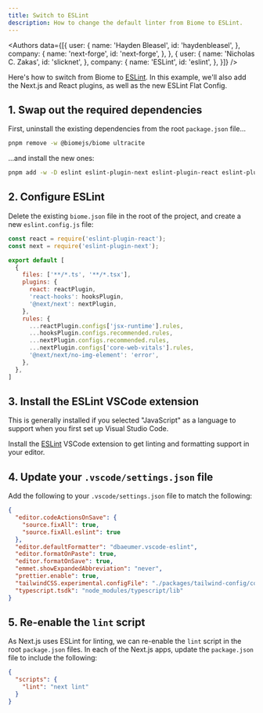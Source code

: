 ```yaml
---
title: Switch to ESLint
description: How to change the default linter from Biome to ESLint.
---
```



<Authors data={[{
  user: {
    name: 'Hayden Bleasel',
    id: 'haydenbleasel',
  },
  company: {
    name: 'next-forge',
    id: 'next-forge',
  },
}, {
  user: {
    name: 'Nicholas C. Zakas',
    id: 'slicknet',
  },
  company: {
    name: 'ESLint',
    id: 'eslint',
  },
}]} />

Here's how to switch from Biome to [ESLint](https://eslint.org). In this example, we'll also add the Next.js and React plugins, as well as the new ESLint Flat Config.

## 1. Swap out the required dependencies

First, uninstall the existing dependencies from the root `package.json` file...

```sh Terminal
pnpm remove -w @biomejs/biome ultracite
```

...and install the new ones:

```sh Terminal
pnpm add -w -D eslint eslint-plugin-next eslint-plugin-react eslint-plugin-react-hooks
```

## 2. Configure ESLint

Delete the existing `biome.json` file in the root of the project, and create a new `eslint.config.js` file:

```js eslint.config.js
const react = require('eslint-plugin-react');
const next = require('eslint-plugin-next');

export default [
  {
    files: ['**/*.ts', '**/*.tsx'],
    plugins: {
      react: reactPlugin,
      'react-hooks': hooksPlugin,
      '@next/next': nextPlugin,
    },
    rules: {
      ...reactPlugin.configs['jsx-runtime'].rules,
      ...hooksPlugin.configs.recommended.rules,
      ...nextPlugin.configs.recommended.rules,
      ...nextPlugin.configs['core-web-vitals'].rules,
      '@next/next/no-img-element': 'error',
    },
  },
]
```

## 3. Install the ESLint VSCode extension

<Tip>
This is generally installed if you selected "JavaScript" as a language to support when you first set up Visual Studio Code.
</Tip>

Install the [ESLint](https://marketplace.visualstudio.com/items?itemName=dbaeumer.vscode-eslint) VSCode extension to get linting and formatting support in your editor.

## 4. Update your `.vscode/settings.json` file

Add the following to your `.vscode/settings.json` file to match the following:

```json .vscode/settings.json
{
  "editor.codeActionsOnSave": {
    "source.fixAll": true,
    "source.fixAll.eslint": true
  },
  "editor.defaultFormatter": "dbaeumer.vscode-eslint",
  "editor.formatOnPaste": true,
  "editor.formatOnSave": true,
  "emmet.showExpandedAbbreviation": "never",
  "prettier.enable": true,
  "tailwindCSS.experimental.configFile": "./packages/tailwind-config/config.ts",
  "typescript.tsdk": "node_modules/typescript/lib"
}
```

## 5. Re-enable the `lint` script

As Next.js uses ESLint for linting, we can re-enable the `lint` script in the root `package.json` files. In each of the Next.js apps, update the `package.json` file to include the following:

```json apps/app/package.json {3}
{
  "scripts": {
    "lint": "next lint"
  }
}
```
